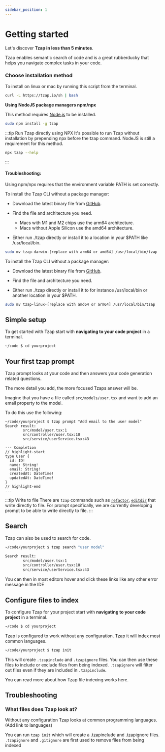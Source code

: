```yaml
---
sidebar_position: 1
---
```


# Getting started

Let's discover **Tzap in less than 5 minutes**. 

Tzap enables semantic search of code and is a great rubberducky that helps you navigate complex tasks in your code. 

### Choose installation method

<Tabs>
  <TabItem value="bash" label="bash" default>

To install on linux or mac by running this script from the terminal.
```bash
curl -L https://tzap.io/sh | bash
```

  </TabItem>
  <TabItem value="npm" label="npm/npx">

**Using NodeJS package managers npm/npx**

This method requires [Node.js](https://nodejs.org/en/download/) to be installed. 

```bash
sudo npm install -g tzap
```

:::tip Run Tzap directly using NPX
It's possible to run Tzap without installation by prepending npx before the tzap command. NodeJS is still a requirement for this method. 
```bash
npx tzap --help
```
:::
#### Troubleshooting: 
Using npm/npx requires that the environment variable PATH is set correctly.

  </TabItem>
   <TabItem value="macos" label="macOS">
To install the Tzap CLI without a package manager:

- Download the latest binary file from [GitHub](https://github.com/tzapio/tzap/releases/latest).

- Find the file and architecture you need.
  - Macs with M1 and M2 chips use the arm64 architecture.
  - Macs without Apple Silicon use the amd64 architecture.

- Either run ./tzap directly or install it to a location in your $PATH like /usr/local/bin.
```bash
sudo mv tzap-darwin-[replace with arm64 or amd64] /usr/local/bin/tzap
```


  </TabItem>
  <TabItem value="linux" label="Linux">

To install the Tzap CLI without a package manager:

- Download the latest binary file from [GitHub](https://github.com/tzapio/tzap/releases/latest).

- Find the file and architecture you need.

- Either run ./tzap directly or install it to for instance /usr/local/bin or another location in your $PATH.
```bash
sudo mv tzap-linux-[replace with amd64 or arm64] /usr/local/bin/tzap
```

  </TabItem>
</Tabs>

## Simple setup

To get started with Tzap start with **navigating to your code project** in a terminal.

```bash
~/code $ cd yourproject
```

## Your first tzap prompt

Tzap prompt looks at your code and then answers your code generation related questions. 

The more detail you add, the more focused Tzaps answer will be. 

Imagine that you have a file called `src/models/user.tsx` and want to add an email property to the model. 

To do this use the following:
```text
~/code/yourproject $ tzap prompt "Add email to the user model"
Search result:
        src/model/user.tsx:1
        src/controller/user.tsx:10
        src/service/userService.tsx:43

--- Completion
// highlight-start
type User {
  id: ID!
  name: String!
  email: String!
  createdAt: DateTime!
  updatedAt: DateTime!
}
// highlight-end 
---
```
:::tip Write to file
There are `tzap` commands such as [`refactor`](basics/refactor), [`editdir`](basics/editdir) that write directly to file. For prompt specifically, we are currently developing prompt to be able to write directly to file.
:::


## Search

Tzap can also be used to search for code.

```bash
~/code/yourproject $ tzap search "user model"

Search result:
        src/model/user.tsx:1
        src/controller/user.tsx:10
        src/service/userService.tsx:43
```

You can then in most editors hover and click these links like any other error message in the IDE

## Configure files to index

To configure Tzap for your project start with **navigating to your code project** in a terminal.

```bash
~/code $ cd yourproject
```


Tzap is configured to work without any configuration. Tzap it will index most common languages. 

```bash
~/code/yourproject $ tzap init
```
This will create `.tzapinclude` and `.tzapignore` files. You can then use these files to include or exclude files from being indexed. `.tzapignore` will filter out files even if they are included in `.tzapinclude`.

You can read more about how Tzap file indexing works here.

## Troubleshooting

### What files does Tzap look at?
Without any configuration Tzap looks at common programming languages. (Add link to languages)

You can run `tzap init` which will create a .tzapinclude and .tzapignore files. `.tzapignore` and `.gitignore` are first used to remove files from being indexed
